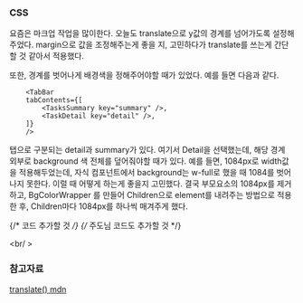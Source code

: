 ### CSS

요즘은 마크업 작업을 많이한다.
오늘도 translate으로 y값의 경계를 넘어가도록 설정해주었다.
margin으로 값을 조정해주는게 좋을 지, 고민하다가 translate를 쓰는게 간단할 것 같아서 적용했다.

또한, 경계를 벗어나게 배경색을 정해주어야할 때가 있었다.
예를 들면 다음과 같다.

```TSX
    <TabBar
    tabContents={[
        <TasksSummary key="summary" />,
        <TaskDetail key="detail" />,
    ]}
    />
```

탭으로 구분되는 detail과 summary가 있다.
여기서 Detail을 선택했는데, 해당 경계 외부로 background 색 전체를 덮어줘야할 때가 있다.
예를 들면, 1084px로 width값을 적용해두었는데, 자식 컴포넌트에서 background는 w-full로 했을 때 1084를 벗어나지 못한다.
이럴 때 어떻게 하는게 좋을지 고민했다.
결국 부모요소의 1084px를 제거하고, BgColorWrapper 를 만들어 Children으로 element를 내려주는 방법으로 적용한 후,
Children마다 1084px를 하나씩 매겨주게 했다.

{/* 코드 추가할 것 */}
{/* 주도님 코드도 추가할 것 */}

<br/ >

### 참고자료

[translate() mdn](https://developer.mozilla.org/ko/docs/Web/CSS/transform-function/translate)
